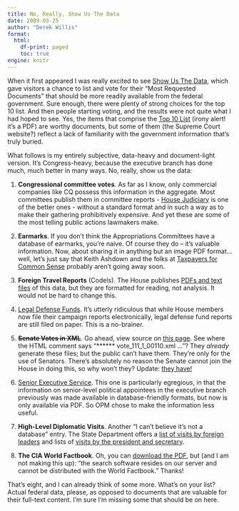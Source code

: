 ```yaml
---
title: No, Really, Show Us The Data
date: 2009-03-25
author: "Derek Willis"
format:
  html:
    df-print: paged
    toc: true
engine: knitr
---
```


When it first appeared I was really excited to see [Show Us The Data](http://www.showusthedata.org/), which gave visitors a chance to list and vote for their "Most Requested Documents" that should be more readily available from the federal government. Sure enough, there were plenty of strong choices for the top 10 list. And then people starting voting, and the results were not quite what I had hoped to see. Yes, the items that comprise the [Top 10 List](http://www.openthegovernment.org/otg/TopTenReport.pdf) (irony alert! it's a PDF) are worthy documents, but some of them (the Supreme Court website?) reflect a lack of familiarity with the government information that's truly buried.

What follows is my entirely subjective, data-heavy and document-light version. It's Congress-heavy, because the executive branch has done much, much better in many ways. No, really, show us the data:

  1. __Congressional committee votes__. As far as I know, only commercial companies like CQ possess this information in the aggregate. Most committees publish them in committee reports - [House Judiciary](http://judiciary.house.gov/hearings/transcripts11.html) is one of the better ones - without a standard format and in such a way as to make their gathering prohibitively expensive. And yet these are some of the most telling public actions lawmakers make.

  2. __Earmarks__. If you don't think the Appropriations Committees have a database of earmarks, you're naive. Of course they do – it's valuable information. Now, about sharing it in anything but an image PDF format… well, let's just say that Keith Ashdown and the folks at [Taxpayers for Common Sense](http://www.taxpayer.net/) probably aren't going away soon.

  3. __Foreign Travel Reports__ (Codels). The House publishes [PDFs and text files](http://clerk.house.gov/public_disc/foreign/index.html) of this data, but they are formatted for reading, not analysis. It would not be hard to change this.
  
  4. [Legal Defense Funds](http://clerk.house.gov/public_disc/legal.html). It's utterly ridiculous that while House members now file their campaign reports electronically, legal defense fund reports are still filed on paper. This is a no-brainer.

  5. ~~__Senate Votes in XML__~~. Go ahead, view source on [this page](http://senate.gov/legislative/LIS/roll_call_lists/roll_call_vote_cfm.cfm?congress=111&session=1&vote=00110). See where the HTML comment says "****** vote_111_1_00110.xml … "? They _already_ generate these files; but the public can't have them. They're only for the use of Senators. There's absolutely no reason the Senate cannot join the House in doing this, so why won't they? Update: [they have!](http://www.readwriteweb.com/archives/us_senate_votes_now_available_in_xml_-_bring_on_th.php)
  
  6. [Senior Executive Service](http://www.opm.gov/ses/facts_and_figures/index_data_trends.asp). This one is particularly egregious, in that the information on senior-level political appointees in the executive branch previously was made available in database-friendly formats, but now is only available via PDF. So OPM chose to make the information less useful.

  7. __High-Level Diplomatic Visits__. Another "I can't believe it's not a database" entry. The State Department offers a [list of visits by foreign leaders](http://www.state.gov/r/pa/ho/c1792.htm) and lists of [visits by the president and secretary](http://www.state.gov/r/pa/ho/trvl/index.htm).
  
  8. __The CIA World Factbook__. Oh, you can [download the PDF](https://www.cia.gov/library/publications/download/), but (and I am not making this up): "the search software resides on our server and cannot be distributed with the World Factbook." Thanks!

That's eight, and I can already think of some more. What's on your list? Actual federal data, please, as opposed to documents that are valuable for their full-text content. I'm sure I'm missing some that should be on here.